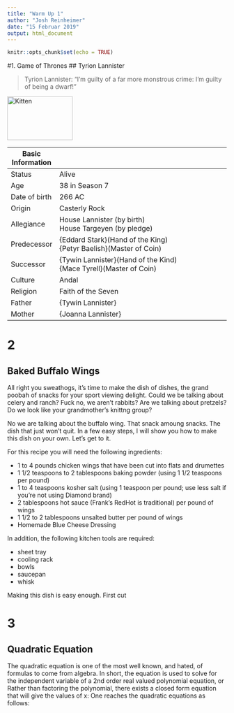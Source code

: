 ```yaml
---
title: "Warm Up 1"
author: "Josh Reinheimer"
date: "15 Februar 2019"
output: html_document
---
```


```r
knitr::opts_chunk$set(echo = TRUE)
```
#1. Game of Thrones
## Tyrion Lannister

> Tyrion Lannister: "I'm guilty of a far more monstrous crime: I'm guilty of being a dwarf!" 


<img src="https://vignette.wikia.nocookie.net/gameofthrones/images/8/86/Tyrion_S8_Cropped.jpg/revision/latest?cb=20190206214225" alt="Kitten"
	title="A cute kitten" width="150" height="100" />

|Basic Information | |
|---|------------------------|
|Status | Alive|
|Age | 38 in Season 7|
|Date of birth | 266  AC |
|Origin | Casterly Rock |
|Allegiance | House Lannister (by birth) <br/> House Targeyen (by pledge)|
| Predecessor | {Eddard Stark}(Hand of the King) <br/> {Petyr Baelish}(Master of Coin)|
|Successor | {Tywin Lannister}(Hand of the Kind) <br/> {Mace Tyrell}(Master of Coin)|
|Culture | Andal|
|Religion | Faith of the Seven|
|Father | {Tywin Lannister}|
|Mother | {Joanna Lannister}|

# 2
## Baked Buffalo Wings
  All right you sweathogs, it's time to make the dish of dishes, the grand poobah of snacks for your sport viewing delight. Could we be talking about celery and ranch? Fuck no, we aren't rabbits? Are we talking about pretzels? Do we look like your grandmother's knittng group?

  No we are talking about the buffalo wing. That snack amoung snacks. The dish that just won't quit. In a few easy steps, I will show you how to make this dish on your own. Let's get to it.

  For this recipe you will need the following ingredients:

  * 1 to 4 pounds chicken wings that have been cut into flats and drumettes
  * 1 1/2 teaspoons to 2 tablespoons baking powder (using 1 1/2 teaspoons per pound)
  * 1 to 4 teaspoons kosher salt (using 1 teaspoon per pound; use less salt if you’re not using Diamond brand)
  * 2 tablespoons hot sauce (Frank’s RedHot is traditional) per pound of wings
  * 1 1/2 to 2 tablespoons unsalted butter per pound of wings
  * Homemade Blue Cheese Dressing 
  
  In addition, the following kitchen tools are required:
  
  * sheet tray
  * cooling rack
  * bowls
  * saucepan
  * whisk
  
  Making this dish is easy enough. First cut 
  

# 3
## Quadratic Equation
  The quadratic equation is one of the most well known, and hated, of formulas to come from algebra. In short, the equation is used to solve for the independent variable of a 2nd order real valued polynomial equation, or
  \begin{equation}
  ax^{2} + bx + c = 0
  \end{equation}
  Rather than factoring the polynomial, there exists a closed form equation that will give the values of x:
  \begin{equation}
  x = -b \pm \frac{\sqrt{b^{2} - 4ac}}{2a}
  \end{equation}
One reaches the quadratic equations as follows:
\begin{equation}
\begin{split}
ax^{2} + bx + c & = 0 \\
4a^{2}x^{2} + 4abx + 4ac & = 0 \\
4a^{2}x^{2} + 4abx & = 4ac \\
(2ax + b)^{2} &= b^{2} - 4ac \\
2ax + b &= \pm\sqrt{b^{2} - 4ac} \\
2ax &= -b \pm\sqrt{b^{2} - 4ac} \\
x &= \frac{b\pm\sqrt{b^{2} - 4ac}}{2a} 
\end{split}
\end{equation}
